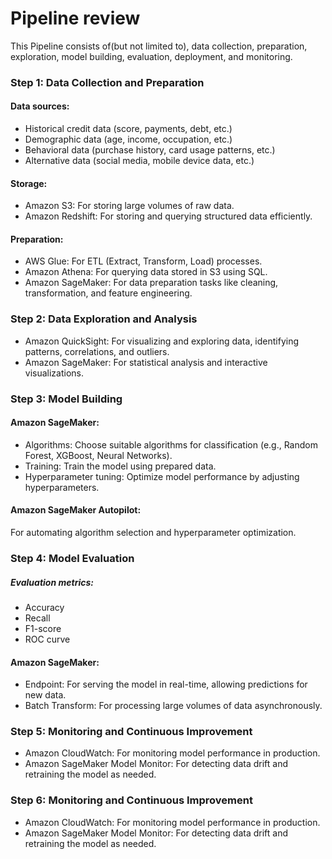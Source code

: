 
# Pipeline review

This Pipeline consists of(but not limited to), data collection, preparation, exploration, model building, evaluation, deployment, and monitoring.
 
<Steps>

### Step 1: Data Collection and Preparation
 
#### Data sources:
- Historical credit data (score, payments, debt, etc.)
- Demographic data (age, income, occupation, etc.)
- Behavioral data (purchase history, card usage patterns, etc.)
- Alternative data (social media, mobile device data, etc.)

#### Storage:
- Amazon S3: For storing large volumes of raw data.
- Amazon Redshift: For storing and querying structured data efficiently.

#### Preparation:
- AWS Glue: For ETL (Extract, Transform, Load) processes.
- Amazon Athena: For querying data stored in S3 using SQL.
- Amazon SageMaker: For data preparation tasks like cleaning, transformation, and feature engineering.
 
### Step 2: Data Exploration and Analysis
 
- Amazon QuickSight: For visualizing and exploring data, identifying patterns, correlations, and outliers.
- Amazon SageMaker: For statistical analysis and interactive visualizations.

### Step 3: Model Building

#### Amazon SageMaker:
- Algorithms: Choose suitable algorithms for classification (e.g., Random Forest, XGBoost, Neural Networks).
- Training: Train the model using prepared data.
- Hyperparameter tuning: Optimize model performance by adjusting hyperparameters.

#### Amazon SageMaker Autopilot:
  For automating algorithm selection and hyperparameter optimization.

### Step 4: Model Evaluation

##### Evaluation metrics:
- Accuracy
- Recall
- F1-score
- ROC curve

#### Amazon SageMaker:

- Endpoint: For serving the model in real-time, allowing predictions for new data.
- Batch Transform: For processing large volumes of data asynchronously.

### Step 5: Monitoring and Continuous Improvement

- Amazon CloudWatch: For monitoring model performance in production.
- Amazon SageMaker Model Monitor: For detecting data drift and retraining the model as needed.

### Step 6: Monitoring and Continuous Improvement

- Amazon CloudWatch: For monitoring model performance in production.
- Amazon SageMaker Model Monitor: For detecting data drift and retraining the model as needed.

</Steps>
